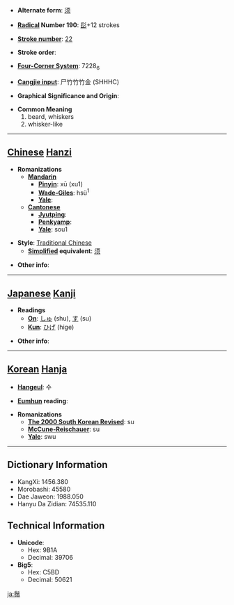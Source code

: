 * '''Alternate form''': [[须]]

* '''[[Wiktionary:Chinese radical index| Radical]] Number 190''': [[Wiktionary:Chinese radical index 髟|髟]]+12 strokes

* '''[[Wiktionary:Chinese total strokes index|Stroke number]]''': [[Wiktionary:Chinese total strokes index 22|22]]

* '''Stroke order''': 

* '''[[Wiktionary:Chinese four corner index|Four-Corner System]]''': 7228<sub>6</sub>

* '''[[Wiktionary:Chinese Cangjie index|Cangjie input]]''': 尸竹竹竹金 (SHHHC)

* '''Graphical Significance and Origin''': 

* '''Common Meaning'''
*#beard, whiskers
*# whisker-like


----

== [[Chinese]] [[Hanzi]] ==

* '''Romanizations'''
** '''[[Mandarin]]'''
*** '''[[Pinyin]]''': xū (xu1)
*** '''[[Wade-Giles]]''': hsü<sup>1</sup>
*** '''[[Yale]]''': 
** '''[[Cantonese]]'''
*** '''[[Jyutping]]''':
*** '''[[Penkyamp]]''': 
*** '''[[Yale]]''': sou1

* '''Style''': [[Traditional Chinese]] 
** '''[[Simplified Chinese|Simplified]] equivalent''': [[须]]

* '''Other info''': 

----

== [[Japanese]] [[Kanji]] ==

* '''Readings'''
** '''[[On]]''': [[しゅ]] (shu), [[す]] (su)
** '''[[Kun]]''': [[ひげ]] (hige)

* '''Other info''':  

----

== [[Korean]] [[Hanja]] ==

* '''[[Hangeul]]''': 수

* '''[[Eumhun]] reading''': 

* '''Romanizations'''
** '''[[The 2000 South Korean Revised Romanization|The 2000 South Korean Revised]]''': su
** '''[[McCune-Reischauer]]''': su
** '''[[Yale]]''': swu

----

== Dictionary Information ==

* KangXi: 1456.380
* Morobashi: 45580
* Dae Jaweon: 1988.050
* Hanyu Da Zidian: 74535.110

== Technical Information ==

* '''Unicode''':
** Hex: 9B1A
** Decimal: 39706
* '''Big5''':
** Hex: C5BD
** Decimal: 50621

[[ja:鬚]]